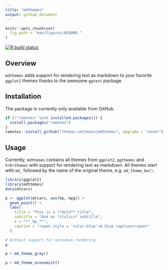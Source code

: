 ```yaml
---
title: "mdthemes"
output: github_document
---
```


```r
knitr::opts_chunk$set(
  fig.path = "man/figures/README-"
)
```

[![R build status](https://github.com/thomas-neitmann/mdthemes/workflows/R-CMD-check/badge.svg)](https://github.com/thomas-neitmann/mdthemes/actions)

## Overview

`mdthemes` adds support for rendering text as markdown to your favorite `ggplot2` themes thanks to the awesome `ggtext` package.


## Installation

The package is currently only available from GitHub.

```r
if (!"remotes" %in% installed.packages()) {
  install.packages("remotes")
}
remotes::install_github("thomas-neitmann/mdthemes", upgrade = "never")
```

## Usage

Currently, `mdthemes` contains all themes from `ggplot2`, `ggthemes` and `hrbrthemes` with support for rendering text as markdown. All themes start with `md_` followed by the name of the original theme, e.g. `md_theme_bw()`.

```r
library(ggplot2)
library(mdthemes)
data(mtcars)

p <- ggplot(mtcars, aes(hp, mpg)) +
  geom_point() +
  labs(
    title = "This is a **bold** title",
    subtitle = "And an *italics* subtitle",
    x = "**_hp_**",
    caption = "<span style = 'color:blue'>A blue caption</span>"
  )

# Without support for markdown rendering
p

p + md_theme_gray()

p + md_theme_economist()

```

